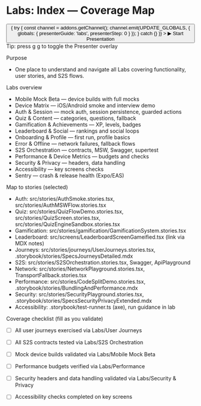 # Labs: Index — Coverage Map


<Meta title="Labs/Index" />

<div style={{ display: 'flex', gap: 12, alignItems: 'center', margin: '12px 0 4px 0' }}>
  <button
    style={{
      padding: '8px 12px',
      borderRadius: 8,
      border: '1px solid rgba(59,130,246,0.5)',
      background: 'rgba(2,6,23,0.9)',
      color: '#e5e7eb',
      fontWeight: 700,
      cursor: 'pointer',
    }}
    onClick={() => {
      try {
        const channel = addons.getChannel();
        channel.emit(UPDATE_GLOBALS, { globals: { presenterGuide: 'labs', presenterStep: 0 } });
      } catch {}
    }}
  >
    ▶ Start Presentation
  </button>
  <span style={{ fontSize: 12, color: '#64748b' }}>Tip: press g g to toggle the Presenter overlay</span>
</div>

Purpose
- One place to understand and navigate all Labs covering functionality, user stories, and S2S flows.

Labs overview
- Mobile Mock Beta — device builds with full mocks
- Device Matrix — iOS/Android smoke and interview demo
- Auth & Session — mock auth, session persistence, guarded actions
- Quiz & Content — categories, questions, fallback
- Gamification & Achievements — XP, levels, badges
- Leaderboard & Social — rankings and social loops
- Onboarding & Profile — first run, profile basics
- Error & Offline — network failures, fallback flows
- S2S Orchestration — contracts, MSW, Swagger, supertest
- Performance & Device Metrics — budgets and checks
- Security & Privacy — headers, data handling
- Accessibility — key screens checks
- Sentry — crash & release health (Expo/EAS)

Map to stories (selected)
- Auth: src/stories/AuthSmoke.stories.tsx, src/stories/AuthMSWFlow.stories.tsx
- Quiz: src/stories/QuizFlowDemo.stories.tsx, src/stories/QuizScreen.stories.tsx, src/stories/QuizEngineSandbox.stories.tsx
- Gamification: src/stories/gamification/GamificationSystem.stories.tsx
- Leaderboard: src/screens/LeaderboardScreenGameified.tsx (link via MDX notes)
- Journeys: src/stories/journeys/UserJourneys.stories.tsx, .storybook/stories/SpecsJourneysDetailed.mdx
- S2S: src/stories/S2SOrchestration.stories.tsx, Swagger, ApiPlayground
- Network: src/stories/NetworkPlayground.stories.tsx, TransportFallback.stories.tsx
- Performance: src/stories/CodeSplitDemo.stories.tsx, .storybook/stories/BundlingAndPerformance.mdx
- Security: src/stories/SecurityPlayground.stories.tsx, .storybook/stories/SpecsSecurityPrivacyExtended.mdx
- Accessibility: .storybook/test-runner.ts (axe), run guidance in lab

Coverage checklist (fill as you validate)
- [ ] All user journeys exercised via Labs/User Journeys
- [ ] All S2S contracts tested via Labs/S2S Orchestration
- [ ] Mock device builds validated via Labs/Mobile Mock Beta
- [ ] Performance budgets verified via Labs/Performance
- [ ] Security headers and data handling validated via Labs/Security & Privacy
- [ ] Accessibility checks completed on key screens

